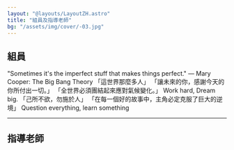 ```yaml
---
layout: "@layouts/LayoutZH.astro"
title: "組員及指導老師"
bg: "/assets/img/cover/-03.jpg"
---
```



<h2 class="text-center mb-5">組員</h2>
<div class="flex flex-wrap lg:justify-between justify-evenly gap-7 mb-5">
    <Card name="Aaron" img={import('../../../assets/img/team/aaron.jpg')}>
        "Sometimes it's the imperfect stuff that makes things perfect." — Mary Cooper: The Big Bang Theory
    </Card>
    <Card name="Alvin" img={import('../../../assets/img/team/alvin.jpg')}>
        「這世界那麼多人」
    </Card>
    <Card name="Cindy" img={import('../../../assets/img/team/cindy.jpg')}>
        「讓未來的你，感謝今天的你所付出一切。」
    </Card>
    <Card name="Catherine" img={import('../../../assets/img/team/catherine.jpg')}>
        「全世界必須團結起來應對氣候變化。」
    </Card>
    <Card name="Hiro" img={import('../../../assets/img/team/hiro.jpg')}>
        Work hard, Dream big.
    </Card>
    <Card name="Jessica" img={import('../../../assets/img/team/jessica.jpg')}>
        「己所不欲，勿施於人」
    </Card>
    <Card name="Kate" img={import('../../../assets/img/team/kate.jpg')}>
        「在每一個好的故事中，主角必定克服了巨大的逆境」
    </Card>
    <Card name="Summer" img={import('../../../assets/img/team/summer.jpg')}>
        Question everything, learn something
    </Card>
</div>

---

<h2 class="text-center mt-5 mb-5">指導老師</h2>
<div class="flex flex-wrap justify-evenly gap-7 mb-5">
    <Card name="Ms. Huang" img={import('../../../assets/img/team/mshuang.jpg')} imageFit="inside"></Card>
    <Card name="Mr. Chin" img={import('../../../assets/img/team/mrchin.jpg')} imageFit="inside"></Card>
</div>

